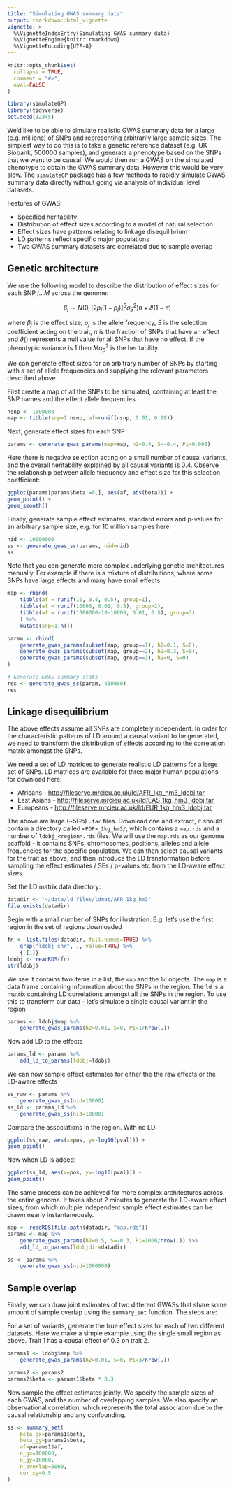 ```yaml
---
title: "Simulating GWAS summary data"
output: rmarkdown::html_vignette
vignette: >
  %\VignetteIndexEntry{Simulating GWAS summary data}
  %\VignetteEngine{knitr::rmarkdown}
  %\VignetteEncoding{UTF-8}
---
```


```r
knitr::opts_chunk$set(
  collapse = TRUE,
  comment = "#>",
  eval=FALSE
)
```

```r
library(simulateGP)
library(tidyverse)
set.seed(12345)
```

We'd like to be able to simulate realistic GWAS summary data for a large (e.g. millions) of SNPs and representing arbitrarily large sample sizes. The simplest way to do this is to take a genetic reference dataset (e.g. UK Biobank, 500000 samples), and generate a phenotype based on the SNPs that we want to be causal. We would then run a GWAS on the simulated phenotype to obtain the GWAS summary data. However this would be very slow. The `simulateGP` package has a few methods to rapidly simulate GWAS summary data directly without going via analysis of individual level datasets.

Features of GWAS:

- Specified heritability
- Distribution of effect sizes according to a model of natural selection
- Effect sizes have patterns relating to linkage disequilibrium
- LD patterns reflect specific major populations
- Two GWAS summary datasets are correlated due to sample overlap

## Genetic architecture

We use the following model to describe the distribution of effect sizes for each SNP $j...M$ across the genome:

$$
\beta_j \sim N(0, [2p_j (1-p_j)]^S \sigma^2_\beta)\pi + \vartheta (1 - \pi)
$$

where $\beta_j$ is the effect size, $p_j$ is the allele frequency, $S$ is the selection coefficient acting on the trait, $\pi$ is the fraction of SNPs that have an effect and $\vartheta()$ represents a null value for all SNPs that have no effect. If the phenotypic variance is 1 then $M \sigma^2_\beta$ is the heritability.

We can generate effect sizes for an arbitrary number of SNPs by starting with a set of allele frequencies and supplying the relevant parameters described above

First create a map of all the SNPs to be simulated, containing at least the SNP names and the effect allele frequencies

```r
nsnp <- 1000000
map <- tibble(snp=1:nsnp, af=runif(nsnp, 0.01, 0.99))
```

Next, generate effect sizes for each SNP

```r
params <- generate_gwas_params(map=map, h2=0.4, S=-0.4, Pi=0.005)
```

Here there is negative selection acting on a small number of causal variants, and the overall heritability explained by all causal variants is 0.4. Observe the relationship between allele frequency and effect size for this selection coefficient:

```r
ggplot(params[params$beta!=0,], aes(af, abs(beta))) +
geom_point() +
geom_smooth()
```

Finally, generate sample effect estimates, standard errors and p-values for an arbitrary sample size, e.g. for 10 million samples here

```r
nid <- 10000000
ss <- generate_gwas_ss(params, nid=nid)
ss
```

Note that you can generate more complex underlying genetic architectures manually. For example if there is a mixture of distributions, where some SNPs have large effects and many have small effects:

```r
map <- rbind(
	tibble(af = runif(10, 0.4, 0.5), group=1),
	tibble(af = runif(10000, 0.01, 0.5), group=2),
	tibble(af = runif(1000000-10-10000, 0.01, 0.5), group=3)
	) %>%
	mutate(snp=1:n())

param <- rbind(
	generate_gwas_params(subset(map, group==1), h2=0.1, S=0),
	generate_gwas_params(subset(map, group==2), h2=0.3, S=0),
	generate_gwas_params(subset(map, group==3), h2=0, S=0)
)

# Generate GWAS summary stats
res <- generate_gwas_ss(param, 450000)
res
```

## Linkage disequilibrium

The above effects assume all SNPs are completely independent. In order for the characteristic patterns of LD around a causal variant to be generated, we need to transform the distribution of effects according to the correlation matrix amongst the SNPs. 

We need a set of LD matrices to generate realistic LD patterns for a large set of SNPs. LD matrices are available for three major human populations for download here:

- Africans - [http://fileserve.mrcieu.ac.uk/ld/AFR_1kg_hm3_ldobj.tar](http://fileserve.mrcieu.ac.uk/ld/AFR_1kg_hm3_ldobj.tar)
- East Asians - [http://fileserve.mrcieu.ac.uk/ld/EAS_1kg_hm3_ldobj.tar](http://fileserve.mrcieu.ac.uk/ld/EAS_1kg_hm3_ldobj.tar)
- Europeans - [http://fileserve.mrcieu.ac.uk/ld/EUR_1kg_hm3_ldobj.tar](http://fileserve.mrcieu.ac.uk/ld/EUR_1kg_hm3_ldobj.tar)

The above are large (~5Gb) `.tar` files. Download one and extract, it should contain a directory called `<POP>_1kg_hm3/`, which contains a `map.rds` and a number of `ldobj_<region>.rds` files. We will use the `map.rds` as our genome scaffold - it contains SNPs, chromosomes, positions, alleles and allele frequencies for the specific population. We can then select causal variants for the trait as above, and then introduce the LD transformation before sampling the effect estimates / SEs / p-values etc from the LD-aware effect sizes.

Set the LD matrix data directory:

```r
datadir <- "~/data/ld_files/ldmat/AFR_1kg_hm3"
file.exists(datadir)
```

Begin with a small number of SNPs for illustration. E.g. let's use the first region in the set of regions downloaded

```r
fn <- list.files(datadir, full.names=TRUE) %>% 
	grep("ldobj_chr", ., value=TRUE) %>% 
	{.[1]}
ldobj <- readRDS(fn)
str(ldobj)
```

We see it contains two items in a list, the `map` and the `ld` objects. The `map` is a data frame containing information about the SNPs in the region. The `ld` is a matrix containing LD correlations amongst all the SNPs in the region. To use this to transform our data - let's simulate a single causal variant in the region

```r
params <- ldobj$map %>%
	generate_gwas_params(h2=0.01, S=0, Pi=1/nrow(.))
```

Now add LD to the effects

```r
params_ld <- params %>%
	add_ld_to_params(ldobj=ldobj)
```

We can now sample effect estimates for either the the raw effects or the LD-aware effects

```r
ss_raw <- params %>%
	generate_gwas_ss(nid=10000)
ss_ld <- params_ld %>%
	generate_gwas_ss(nid=10000)
```

Compare the associations in the region. With no LD:

```r
ggplot(ss_raw, aes(x=pos, y=-log10(pval))) +
geom_point()
```

Now when LD is added:

```r
ggplot(ss_ld, aes(x=pos, y=-log10(pval))) +
geom_point()
```

The same process can be achieved for more complex architectures across the entire genome. It takes about 2 minutes to generate the LD-aware effect sizes, from which multiple independent sample effect estimates can be drawn nearly instantaneously.

```r
map <- readRDS(file.path(datadir, "map.rds"))
params <- map %>%
	generate_gwas_params(h2=0.5, S=-0.3, Pi=1000/nrow(.)) %>%
	add_ld_to_params(ldobjdir=datadir)

ss <- params %>%
	generate_gwas_ss(nid=1000000)
```

## Sample overlap

Finally, we can draw joint estimates of two different GWASs that share some amount of sample overlap using the `summary_set` function. The steps are:

For a set of variants, generate the true effect sizes for each of two different datasets. Here we make a simple example using the single small region as above. Trait 1 has a causal effect of 0.3 on trait 2.

```r
params1 <- ldobj$map %>%
	generate_gwas_params(h2=0.01, S=0, Pi=3/nrow(.))

params2 <- params2
params2$beta <- params1$beta * 0.3
```

Now sample the effect estimates jointly. We specify the sample sizes of each GWAS, and the number of overlapping samples. We also specify an observational correlation, which represents the total association due to the causal relationship and any confounding.

```r
ss <- summary_set(
	beta_gx=params1$beta,
	beta_gy=params2$beta,
	af=params1$af,
	n_gx=100000,
	n_gy=10000,
	n_overlap=5000,
	cor_xy=0.5
)
```
